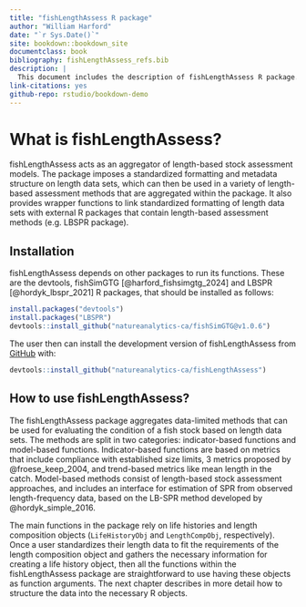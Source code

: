 ```yaml
--- 
title: "fishLengthAssess R package"
author: "William Harford"
date: "`r Sys.Date()`"
site: bookdown::bookdown_site
documentclass: book
bibliography: fishLengthAssess_refs.bib
description: |
  This document includes the description of fishLengthAssess R package.
link-citations: yes
github-repo: rstudio/bookdown-demo
---
```



# What is fishLengthAssess?

fishLengthAssess acts as an aggregator of length-based stock assessment models. The package imposes a standardized formatting and metadata structure on length data sets, which can then be used in a variety of length-based assessment methods that are aggregated within the package. It also provides wrapper functions to link standardized formatting of length data sets with external R packages that contain length-based assessment methods (e.g. LBSPR package).

## Installation

fishLengthAssess depends on other packages to run its functions. These are the devtools, fishSimGTG [@harford_fishsimgtg_2024] and LBSPR [@hordyk_lbspr_2021] R packages, that should be installed as follows:

```r
install.packages("devtools")
install.packages("LBSPR")
devtools::install_github("natureanalytics-ca/fishSimGTG@v1.0.6")
```

The user then can install the development version of fishLengthAssess from [GitHub](https://github.com/) with:

```r
devtools::install_github("natureanalytics-ca/fishLengthAssess")
```

## How to use fishLengthAssess?

The fishLengthAssess package aggregates data-limited methods that can be used for evaluating the condition of a fish stock based on length data sets. The methods are split in two categories: indicator-based functions and model-based functions. Indicator-based functions are based on metrics that include compliance with established size limits, 3 metrics proposed by @froese_keep_2004, and trend-based metrics like mean length in the catch. Model-based methods consist of length-based stock assessment approaches, and includes an interface for estimation of SPR from observed length-frequency data, based on the LB-SPR method developed by @hordyk_simple_2016.
  
The main functions in the package rely on life histories and length composition objects (`LifeHistoryObj` and `LengthCompObj`, respectively). Once a user standardizes their length data to fit the requirements of the length composition object and gathers the necessary information for creating a life history object, then all the functions within the fishLengthAssess package are straightforward to use having these objects as function arguments. The next chapter describes in more detail how to structure the data into the necessary R objects.


